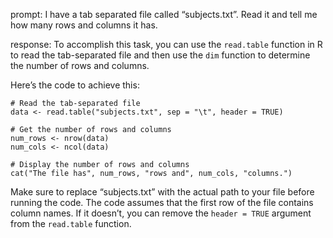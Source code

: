 prompt:
I have a tab separated file called "subjects.txt". Read it and tell me how many rows and columns it has. 

response:
To accomplish this task, you can use the `read.table` function in R to read the tab-separated file and then use the `dim` function to determine the number of rows and columns.

Here's the code to achieve this:

```
# Read the tab-separated file
data <- read.table("subjects.txt", sep = "\t", header = TRUE)

# Get the number of rows and columns
num_rows <- nrow(data)
num_cols <- ncol(data)

# Display the number of rows and columns
cat("The file has", num_rows, "rows and", num_cols, "columns.")
```

Make sure to replace "subjects.txt" with the actual path to your file before running the code. The code assumes that the first row of the file contains column names. If it doesn't, you can remove the `header = TRUE` argument from the `read.table` function.
